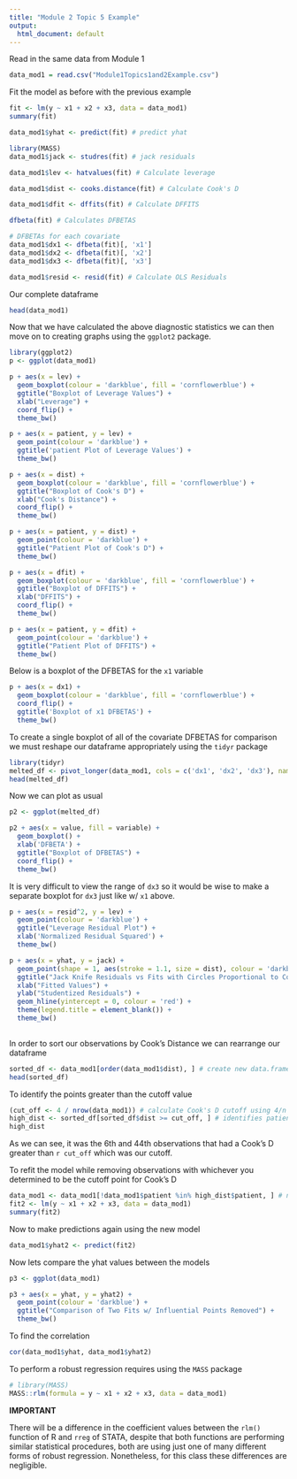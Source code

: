 ```yaml
---
title: "Module 2 Topic 5 Example"
output:
  html_document: default
---
```



Read in the same data from Module 1

```r
data_mod1 = read.csv("Module1Topics1and2Example.csv")
```


Fit the model as before with the previous example
```r
fit <- lm(y ~ x1 + x2 + x3, data = data_mod1)
summary(fit)
```

```r
data_mod1$yhat <- predict(fit) # predict yhat
```

```r
library(MASS)
data_mod1$jack <- studres(fit) # jack residuals
```

```r
data_mod1$lev <- hatvalues(fit) # Calculate leverage
```

```r
data_mod1$dist <- cooks.distance(fit) # Calculate Cook's D
```

```r
data_mod1$dfit <- dffits(fit) # Calculate DFFITS
```

```r
dfbeta(fit) # Calculates DFBETAS
```

```r
# DFBETAs for each covariate
data_mod1$dx1 <- dfbeta(fit)[, 'x1']
data_mod1$dx2 <- dfbeta(fit)[, 'x2']
data_mod1$dx3 <- dfbeta(fit)[, 'x3']
```

```r
data_mod1$resid <- resid(fit) # Calculate OLS Residuals
```

Our complete dataframe
```r
head(data_mod1)
```

Now that we have calculated the above diagnostic statistics we can then move on to creating graphs using the `ggplot2` package.

```r
library(ggplot2)
p <- ggplot(data_mod1)

p + aes(x = lev) +
  geom_boxplot(colour = 'darkblue', fill = 'cornflowerblue') +
  ggtitle("Boxplot of Leverage Values") +
  xlab("Leverage") +
  coord_flip() +
  theme_bw()
```

```r
p + aes(x = patient, y = lev) +
  geom_point(colour = 'darkblue') +
  ggtitle('patient Plot of Leverage Values') +
  theme_bw()
```

```r
p + aes(x = dist) +
  geom_boxplot(colour = 'darkblue', fill = 'cornflowerblue') +
  ggtitle("Boxplot of Cook's D") + 
  xlab("Cook's Distance") +
  coord_flip() +
  theme_bw()
```

```r
p + aes(x = patient, y = dist) +
  geom_point(colour = 'darkblue') +
  ggtitle("Patient Plot of Cook's D") +
  theme_bw()
```

```r
p + aes(x = dfit) +
  geom_boxplot(colour = 'darkblue', fill = 'cornflowerblue') +
  ggtitle("Boxplot of DFFITS") + 
  xlab("DFFITS") +
  coord_flip() +
  theme_bw()
```

```r
p + aes(x = patient, y = dfit) +
  geom_point(colour = 'darkblue') +
  ggtitle("Patient Plot of DFFITS") +
  theme_bw()
```

Below is a boxplot of the DFBETAS for the `x1` variable

```r
p + aes(x = dx1) +
  geom_boxplot(colour = 'darkblue', fill = 'cornflowerblue') +
  coord_flip() +
  ggtitle('Boxplot of x1 DFBETAS') +
  theme_bw()
```

To create a single boxplot of all of the covariate DFBETAS for comparison we must reshape our dataframe appropriately using the `tidyr` package
```r
library(tidyr)
melted_df <- pivot_longer(data_mod1, cols = c('dx1', 'dx2', 'dx3'), names_to = "variable") 
head(melted_df)
```

Now we can plot as usual
```r
p2 <- ggplot(melted_df)

p2 + aes(x = value, fill = variable) +
  geom_boxplot() +
  xlab('DFBETA') +
  ggtitle("Boxplot of DFBETAS") +
  coord_flip() +
  theme_bw()
```

It is very difficult to view the range of `dx3` so it would be wise to make a separate boxplot for `dx3` just like w/ `x1` above.


```r
p + aes(x = resid^2, y = lev) +
  geom_point(colour = 'darkblue') +
  ggtitle("Leverage Residual Plot") +
  xlab('Normalized Residual Squared') +
  theme_bw()
```


```r
p + aes(x = yhat, y = jack) +
  geom_point(shape = 1, aes(stroke = 1.1, size = dist), colour = 'darkblue') +
  ggtitle("Jack Knife Residuals vs Fits with Circles Proportional to Cooks D") +
  xlab("Fitted Values") +
  ylab("Studentized Residuals") +
  geom_hline(yintercept = 0, colour = 'red') + 
  theme(legend.title = element_blank()) +
  theme_bw()
  
```

In order to sort our observations by Cook's Distance we can rearrange our dataframe
```r
sorted_df <- data_mod1[order(data_mod1$dist), ] # create new data.frame sorted by 'dist' variable
head(sorted_df)
```

To identify the points greater than the cutoff value
```r
(cut_off <- 4 / nrow(data_mod1)) # calculate Cook's D cutoff using 4/n formulation
high_dist <- sorted_df[sorted_df$dist >= cut_off, ] # identifies patient values equal or greater than cut_off
high_dist
```

As we can see, it was the 6th and 44th observations that had a Cook's D greater than `r cut_off` which was our cutoff.


To refit the model while removing observations with whichever you determined to be the cutoff point for Cook's D
```r
data_mod1 <- data_mod1[!data_mod1$patient %in% high_dist$patient, ] # new data.frame w/o high Cook's D
fit2 <- lm(y ~ x1 + x2 + x3, data = data_mod1)
summary(fit2)
```

Now to make predictions again using the new model
```r
data_mod1$yhat2 <- predict(fit2)
```

Now lets compare the yhat values between the models
```r
p3 <- ggplot(data_mod1)

p3 + aes(x = yhat, y = yhat2) +
  geom_point(colour = 'darkblue') +
  ggtitle("Comparison of Two Fits w/ Influential Points Removed") +
  theme_bw()
```

To find the correlation
```r
cor(data_mod1$yhat, data_mod1$yhat2)
```

To perform a robust regression requires using the `MASS` package
```r
# library(MASS)
MASS::rlm(formula = y ~ x1 + x2 + x3, data = data_mod1)
```

**IMPORTANT**

There will be a difference in the coefficient values between the `rlm()` function of R and `rreg` of STATA, despite that both functions are performing similar statistical procedures, both are using just one of many different forms of robust regression. Nonetheless, for this class these differences are negligible.